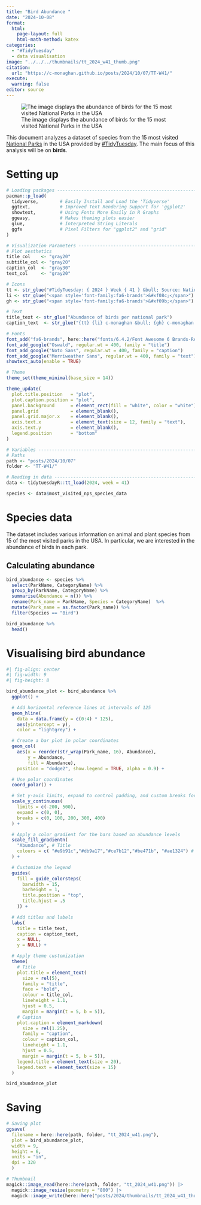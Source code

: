 ```yaml
---
title: "Bird Abundance "
date: "2024-10-08"
format:
  html:
    page-layout: full
    html-math-method: katex
categories:
  - "#TidyTuesday"
  - data visualisation
image: "../../../thumbnails/tt_2024_w41_thumb.png"
citation:
  url: "https://c-monaghan.github.io/posts/2024/10/07/TT-W41/"
execute:
  warning: false
editor: source
---
```


![The image displays the abundance of birds for the 15 most visited National Parks in the USA](tt_2024_w41.png){#fig-bird .lightbox}

This document analyzes a dataset of species from the 15 most visited [National Parks](https://irma.nps.gov/NPSpecies/Search/SpeciesList) in the USA provided by [#TidyTuesday](https://github.com/rfordatascience/tidytuesday). The main focus of this analysis will be on **birds**.

# Setting up

```r
# Loading packages -------------------------------------------------------------
pacman::p_load(
  tidyverse,        # Easily Install and Load the 'Tidyverse'
  ggtext,           # Improved Text Rendering Support for 'ggplot2'
  showtext,         # Using Fonts More Easily in R Graphs
  ggeasy,           # Makes theming plots easier
  glue,             # Interpreted String Literals
  ggfx              # Pixel Filters for "ggplot2" and "grid"
)

# Visualization Parameters -----------------------------------------------------
# Plot aesthetics
title_col    <- "gray20"
subtitle_col <- "gray20"
caption_col  <- "gray30"
text_col     <- "gray20"

# Icons
tt <- str_glue("#TidyTuesday: { 2024 } Week { 41 } &bull; Source: National Park Species<br>")
li <- str_glue("<span style='font-family:fa6-brands'>&#xf08c;</span>")
gh <- str_glue("<span style='font-family:fa6-brands'>&#xf09b;</span>")

# Text
title_text <- str_glue("Abundance of birds per national park")
caption_text  <- str_glue("{tt} {li} c-monaghan &bull; {gh} c-monaghan &bull; #rstats #ggplot2")

# Fonts
font_add("fa6-brands", here::here("fonts/6.4.2/Font Awesome 6 Brands-Regular-400.otf"))
font_add_google("Oswald", regular.wt = 400, family = "title")
font_add_google("Noto Sans", regular.wt = 400, family = "caption")
font_add_google("Merriweather Sans", regular.wt = 400, family = "text")
showtext_auto(enable = TRUE)

# Theme
theme_set(theme_minimal(base_size = 14))

theme_update(
  plot.title.position   = "plot",
  plot.caption.position = "plot",
  panel.background      = element_rect(fill = "white", color = "white"),
  panel.grid            = element_blank(),
  panel.grid.major.x    = element_blank(),
  axis.text.x           = element_text(size = 12, family = "text"),
  axis.text.y           = element_blank(),
  legend.position       = "bottom"
)

# Variables --------------------------------------------------------------------
# Paths
path <- "posts/2024/10/07"
folder <- "TT-W41/"

# Reading in data --------------------------------------------------------------
data <- tidytuesdayR::tt_load(2024, week = 41)

species <- data$most_visited_nps_species_data
```

# Species data
The dataset includes various information on animal and plant species from 15 of the most visited parks in the USA. In particular, we are interested in the abundance of birds in each park.

## Calculating abundance

```r
bird_abundance <- species %>%
  select(ParkName, CategoryName) %>%
  group_by(ParkName, CategoryName) %>%
  summarise(Abundance = n()) %>%
  rename(Park_name = ParkName, Species = CategoryName)  %>%
  mutate(Park_name = as.factor(Park_name)) %>%
  filter(Species == "Bird")

bird_abundance %>%
  head()
```

# Visualising bird abundance
```r
#| fig-align: center
#| fig-width: 9
#| fig-height: 8

bird_abundance_plot <- bird_abundance %>%
  ggplot() +

  # Add horizontal reference lines at intervals of 125
  geom_hline(
    data = data.frame(y = c(0:4) * 125),
    aes(yintercept = y),
    color = "lightgrey") +

  # Create a bar plot in polar coordinates
  geom_col(
    aes(x = reorder(str_wrap(Park_name, 16), Abundance),
        y = Abundance,
        fill = Abundance),
    position = "dodge2", show.legend = TRUE, alpha = 0.9) +

  # Use polar coordinates
  coord_polar() +

  # Set y-axis limits, expand to control padding, and custom breaks for reference lines
  scale_y_continuous(
    limits = c(-200, 500),
    expand = c(0, 0),
    breaks = c(0, 100, 200, 300, 400)
  ) +

  # Apply a color gradient for the bars based on abundance levels
  scale_fill_gradientn(
    "Abundance", # Title
    colours = c( "#e9b91c","#db9a17","#ce7b12","#be471b", "#ae1324") # Custom colours
  ) +

  # Customize the legend
  guides(
    fill = guide_colorsteps(
      barwidth = 15,
      barheight = 1,
      title.position = "top",
      title.hjust = .5
    )) +

  # Add titles and labels
  labs(
    title = title_text,
    caption = caption_text,
    x = NULL,
    y = NULL) +

  # Apply theme customization
  theme(
    # Title
    plot.title = element_text(
      size = rel(5),
      family = "title",
      face = "bold",
      colour = title_col,
      lineheight = 1.1,
      hjust = 0.5,
      margin = margin(t = 5, b = 5)),
    # Caption
    plot.caption = element_markdown(
      size = rel(1.25),
      family = "caption",
      colour = caption_col,
      lineheight = 1.1,
      hjust = 0.5,
      margin = margin(t = 5, b = 5)),
    legend.title = element_text(size = 20),
    legend.text = element_text(size = 15)
  )

bird_abundance_plot

```

# Saving
```r
# Saving plot
ggsave(
  filename = here::here(path, folder, "tt_2024_w41.png"),
  plot = bird_abundance_plot,
  width = 9,
  height = 6,
  units = "in",
  dpi = 320
  )

# Thumbnail
magick::image_read(here::here(path, folder, "tt_2024_w41.png")) |>
  magick::image_resize(geometry = "800") |>
  magick::image_write(here::here("posts/2024/thumbnails/tt_2024_w41_thumb.png"))
```

